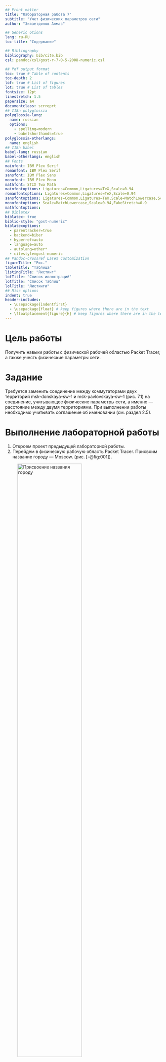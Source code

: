 ```yaml
---
## Front matter
title: "Лабораторная работа 7"
subtitle: "Учет физических параметров сети"
author: "Зиязетдинов Алмаз"

## Generic otions
lang: ru-RU
toc-title: "Содержание"

## Bibliography
bibliography: bib/cite.bib
csl: pandoc/csl/gost-r-7-0-5-2008-numeric.csl

## Pdf output format
toc: true # Table of contents
toc-depth: 2
lof: true # List of figures
lot: true # List of tables
fontsize: 12pt
linestretch: 1.5
papersize: a4
documentclass: scrreprt
## I18n polyglossia
polyglossia-lang:
  name: russian
  options:
	- spelling=modern
	- babelshorthands=true
polyglossia-otherlangs:
  name: english
## I18n babel
babel-lang: russian
babel-otherlangs: english
## Fonts
mainfont: IBM Plex Serif
romanfont: IBM Plex Serif
sansfont: IBM Plex Sans
monofont: IBM Plex Mono
mathfont: STIX Two Math
mainfontoptions: Ligatures=Common,Ligatures=TeX,Scale=0.94
romanfontoptions: Ligatures=Common,Ligatures=TeX,Scale=0.94
sansfontoptions: Ligatures=Common,Ligatures=TeX,Scale=MatchLowercase,Scale=0.94
monofontoptions: Scale=MatchLowercase,Scale=0.94,FakeStretch=0.9
mathfontoptions:
## Biblatex
biblatex: true
biblio-style: "gost-numeric"
biblatexoptions:
  - parentracker=true
  - backend=biber
  - hyperref=auto
  - language=auto
  - autolang=other*
  - citestyle=gost-numeric
## Pandoc-crossref LaTeX customization
figureTitle: "Рис."
tableTitle: "Таблица"
listingTitle: "Листинг"
lofTitle: "Список иллюстраций"
lotTitle: "Список таблиц"
lolTitle: "Листинги"
## Misc options
indent: true
header-includes:
  - \usepackage{indentfirst}
  - \usepackage{float} # keep figures where there are in the text
  - \floatplacement{figure}{H} # keep figures where there are in the text
---
```


# Цель работы

Получить навыки работы с физической рабочей областью Packet Tracer, а также учесть физические параметры сети.

# Задание

Требуется заменить соединение между коммутаторами двух территорий msk-donskaya-sw-1 и msk-pavlovskaya-sw-1 (рис. 7.1) на соединение, учитывающее физические параметры сети, а именно — расстояние между двумя территориями. При выполнении работы необходимо учитывать соглашение об именовании (см. раздел 2.5).

# Выполнение лабораторной работы

1. Откроем проект предыдущей лабораторной работы.
2. Перейдем в физическую рабочую область Packet Tracer. Присвоим название городу — Moscow. (рис. [-@fig:001]).

![Присвоение названия городу](image/1.png){#fig:001 width=70%}

3. Щёлкнув на изображении города, мы увидим изображение здания (рис. 7.3). Присвоим ему название Donskaya. Добавим здание для территории  Pavlovskaya. (рис. [-@fig:002]) (рис. [-@fig:003]).

![Присвоение названия зданию](image/2.png){#fig:002 width=70%}

![Присвоение названия зданию](image/3.png){#fig:003 width=70%}

4. Щёлкнув на изображении здания Donskaya, переместим изображение, обозначающее серверное помещение, в него. (рис. [-@fig:004]).

![Переместили серверное помещение в здание](image/4.png){#fig:004 width=70%}

5. Щёлкнув на изображении серверной, мы увидим отображение серверных стоек. (рис. [-@fig:005]).

![Серверные стойки](image/5.png){#fig:005 width=70%}

6. Переместим коммутатор msk-pavlovskaya-sw-1 и два оконечных устройства dk-pavlovskaya-1 и other-pavlovskaya-1 на территорию  Pavlovskaya, используя меню Move физической рабочей области Packet Tracer. (рис. [-@fig:006]).

![Перемещение объектов на территорию Pavlovskaya](image/6.png){#fig:006 width=70%}

7. Вернувшись в логическую рабочую область Packet Tracer, пропингуем с коммутатора msk-donskaya-sw-1 коммутатор msk-pavlovskaya-sw-1. Убедимся в работоспособности соединения. (рис. [-@fig:007]).

![Проверка работоспособности соединения](image/7.png){#fig:007 width=70%}

8. В меню Options , Preferences во вкладке Interface активируем разрешение на учёт физических характеристик среды передачи (Enable Cable  Length Effects). (рис. [-@fig:008]).

![Активация разрешения на учет физических характеристик среды передачи](image/8.png){#fig:008 width=70%}

9. В физической рабочей области Packet Tracer разместите две территории на расстоянии более 100 м друг от друга (рекомендуемое расстояние - около 1000 м или более). (рис. [-@fig:009]) (рис. [-@fig:010]).

![Увеличили расстояние](image/9.png){#fig:009 width=70%}

![Увеличили расстояние](image/10.png){#fig:010 width=70%}

10. Вернувшись в логическую рабочую область Packet Tracer, пропингуем с коммутатора msk-donskaya-sw-1 коммутатор msk-pavlovskaya-sw-1.  Убедимся в неработоспособности соединения. (рис. [-@fig:011]).

![Проверка неработоспособности](image/11.png){#fig:011 width=70%}

11. Удалим соединение между msk-donskaya-sw-1 и msk-pavlovskaya-sw-1. Добавим в логическую рабочую область два повторителя (RepeaterPT).  Присвоим им соответствующие названия msk-donskaya-mc-1 и msk-pavlovskaya-mc-1. Заменим имеющиеся модули на PT-REPEATERNM-1FFE и  PT-REPEATER-NM-1CFE для подключения оптоволокна и витой пары по технологии Fast Ethernet. (рис. [-@fig:012]).

![СХЕМА](image/12.png){#fig:012 width=70%}



# Контрольные вопросы

1. Перечислите возможные среды передачи данных. На какие характеристики среды передачи данных следует обращать внимание при планировании 
сети?

Физическая среда передачи данных (medium) может представлять собой кабель, то есть набор проводов, изоляционных и защитных оболочек и соединительных разъемов, а также земную атмосферу или космическое пространство, через которые распространяются электромагнитные волны. В зависимости от среды передачи данных линии связи разделяются на следующие:
проводные (воздушные);
кабельные (медные и волоконно-оптические);
радиоканалы наземной и спутниковой связи.
Проводные (воздушные) линии связи представляют собой провода без каких-либо изолирующих или экранирующих оплеток, проложенные между
столбами и висящие в воздухе. По таким линиям связи традиционно передаются телефонные или телеграфные сигналы, но при отсутствии других возможностей эти линии используются и для передачи компьютерных данных. Скоростные качества и помехозащищенность этих линий оставляют желать много лучшего. Сегодня проводные линии связи быстро вытесняются кабельными. Кабельные линии представляют собой достаточно сложную конструкцию. Кабель состоит из проводников, заключенных в несколько слоев изоляции: электрической, электромагнитной, механической, а также, возможно, климатической. Кроме того, кабель может быть оснащен разъемами,  позволяющими быстро выполнять присоединение к нему различного оборудования. В компьютерных сетях применяются три основных типа кабеля:  кабели на основе скрученных пар медных проводов, коаксиальные кабели с медной жилой, а также волоконно-оптические кабели. Скрученная пара проводов называется витой парой (twisted pair). Витая пара существует в экранированном варианте (Shielded Twistedpair, STP), когда пара медных проводов обертывается в изоляционный экран, и неэкранированном (Unshielded Twistedpair, UTP), когда изоляционная обертка  отсутствует. Скручивание проводов снижает влияние внешних помех на полезные сигналы, передаваемые по кабелю. Коаксиальный кабель  (coaxial) имеет несимметричную конструкцию и состоит из внутренней медной жилы и оплетки, отделенной от жилы слоем изоляции. Существует  несколько типов коаксиального кабеля, отличающихся характеристиками и областями применения - для локальных сетей, для глобальных сетей,  для кабельного телевидения и т. п. Волоконно-оптический кабель (optical fiber) состоит из тонких (5-60 микрон) волокон, по которым  распространяются световые сигналы. Это наиболее качественный тип кабеля - он обеспечивает передачу данных с очень высокой скоростью (до  10 Гбит/с и выше) и к тому же лучше других типов передающей среды обеспечивает защиту данных от внешних помех. Радиоканалы наземной и  спутниковой связи образуются с помощью передатчика и приемника радиоволн. Существует большое количество различных типов радиоканалов,  отличающихся как используемым частотным диапазоном, так и дальностью канала. Диапазоны коротких, средних и длинных волн (KB, СВ и ДВ),  называемые также диапазонами амплитудной модуляции (Amplitude Modulation, AM) по типу используемого в них метода модуляции сигнала,  обеспечивают дальнюю связь, но при невысокой скорости передачи данных. Более скоростными являются каналы, работающие на диапазонах  ультракоротких волн (УКВ), для которых характерна частотная модуляция (Frequency Modulation, FM), а также диапазонах сверхвысоких частот  (СВЧ или microwaves). В диапазоне СВЧ (свыше 4 ГГц) сигналы уже не отражаются ионосферой Земли и для

2. Перечислите категории витой пары. Чем они отличаются? Какая категория в каких условиях может применяться? 

CAT1 (частотная полоса - 0,1 МГц). Имеет одну пару и используется для передачи голоса и цифровых данных при участии модема. Это стандартный телефонный кабель, который в свое время использовался в "скрученном" виде в США, а в России применяется и сейчас без скруток. Не подходит для современных систем и имеет большое влияние помех. 

CAT2 (частотная полоса - 1 МГц). Имеет две пары проводников и уже изжил себя. Иногда применяется при построении телефонных сетей. Ранее встречался в сетях Arcnet и Token Ring. Обладает скоростью передачи данных до 4 Мбит/с. Не годиться для построения современных сетей. 

CAT3 (частотная полоса - 16 МГц. Класс "С"). Встречается 2-х парный и 4-х парный тип витой пары. Применяется не только для создания телефонных, но и локальных сетей на базе 10BASE-T. Поддерживает скорость передачи данных от 10 до 100 Мбит/с по технологии 100BASE-T4 протяженностью не более 100 метров. В отличии от CAT1 и CAT2 поддерживает стандарт IEEE 802.3. 

CAT4 (частотная полоса - 20 МГц). В свое время этот 4-х парный кабель использовался в технологии 10BASE-T и 100BASE-T4. Возможна скорость передачи данных до 16 Мбит/с. В наши дни не используется. 

CAT5 (частотная полоса - 100 МГц. Класс "D"). Кабель применялся для создания телефонных линий и построения локальных сетей 100BASE-TX, а также в Ethernet (LAN). Поддерживает скорость передачи данных до 100 Мбит/с. 

CAT5e (частотная полоса 125 МГц). Это усовершенствованная витая пара пятой категории. При использовании 2-х пар поддерживает скорость передачи данных до 100 Мбит/с и до 1000 Мбит/с в 4-х парном кабеле. Как правило, используется 4-х парный кабель для построения локальной компьютерной сети. Это самый распространенный тип витой пары. 

CAT6 (частотная полоса 250 МГц. Класс "E"). Это распространенный тип кабеля, который применяется в сетях Fast Ethernet и Gigabit Ethernet. В структуре кабеля четыре пары проводников. Поддерживает высокую скорость передачи данных до до 10 Гбит/с протяженностью не более 55 метров. 

CAT6a (частотная полоса 500 МГц. Класс "EA"). Структура кабеля состоит из четырех пар проводников. Он используется в сетях Gigabit Ethernet и поддерживает скорость до 10 Гбит/с на расстоянии до 100 метров. 

CAT7 (частотная полоса 600 - 700 МГц. Класс "F"). Поддерживает скорость передачи данных до 10 Гбит/с. Структура кабеля имеет общий внешний экран и фольгированную защиту каждой пары. По типу относиться к S/FTP (ScreenedFullyShieldedTwistedPair).
 
CAT7a (частотная полоса 1000 -1200 МГц. Класс "FA"). Скорость витой пары доходит до 40 Гбит/с на расстоянии до 50 метров и до 100 Гбит/с протяженностью до 15 метров.

3.	В чем отличие одномодового и многомодового оптоволокна? Какой тип кабеля в каких условиях может применяться? 

У одномодового кабеля, диаметр сердечника составляет 10 мкм и меньше. В волокне с таким диаметром вероятность дисперсии значительно снижается, что позволяет передавать данные на большие расстояния. Одномодовое оптоволокно позволяет передавать данные со скоростью 10 Гб/с. Но в то же время одномодовый кабель и коммутирующее оборудование к нему дороже. Так же сварные стыки у одномода более чувствительны к качеству сварки.
Чаще всего многомодовое оптоволокно используется для организации ЛВС (локально-вычислительной сети) и СКС (структурированной кабельной сети) небольших размеров в рамках одного здания или прилегающих строений (около 500 метров). Волоконно-оптические линии связи с одномодовыми волокнами используют для подключения удаленных зданий, например для организации системы видеонаблюдения в рамках района, города или даже магистрали (1000м и более).

# Выводы

Были получены навыки работы с физической рабочей областью Packet Tracer, учитывая физические параметры сети.
